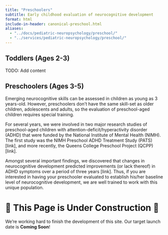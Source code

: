 ```yaml
---
title: "Preschoolers"
subtitle: Early childhood evaluation of neurocognitive development
format: html
include-in-header: canonical-preschool.html
aliases:
  - "../docs/pediatric-neuropsychology/preschool/"
  - "../services/pediatric-neuropsychology/preschool/"
---
```


## Toddlers (Ages 2-3)

TODO: Add content

## Preschoolers (Ages 3-5)

Emerging neurocognitive skills can be assessed in children as young as 3
years-old. However, preschoolers don’t have the same skill-set as older
children, adolescents and adults, so the evaluation of preschool-aged children
requires special training.

For several years, we were involved in two major research studies of
preschool-aged children with attention-deficit/hyperactivity disorder (ADHD)
that were funded by the National Institute of Mental Health (NIMH). The first
study was the NIMH Preschool ADHD Treatment Study (PATS) [link], and more
recently, the Queens College Preschool Project (QCPP) [link].

Amongst several important findings, we discovered that changes in neurocognitive development predicted improvements (or lack thereof) in ADHD symptoms over a period of three years [link]. Thus, if you are interested in having your preschooler evaluated to establish his/her baseline level of neurocognitive development, we are well trained to work with this unique population.

# 🚧 This Page is Under Construction 🚧

We're working hard to finish the development of this site. Our target launch
date is **Coming Soon**!